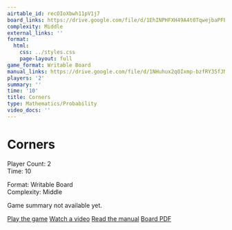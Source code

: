 ```yaml
---
airtable_id: recOIoXbwh11pV1j7
board_links: https://drive.google.com/file/d/1EhINPHFXH49A4t0TqwejbaPFEivPFhei/view?usp=drive_link
complexity: Middle
external_links: ''
format:
  html:
    css: ../styles.css
    page-layout: full
game_format: Writable Board
manual_links: https://drive.google.com/file/d/1NHuhux2q0Ixmp-bzfRY35fJNdWkh8Hsq/view?usp=sharing
players: '2'
summary: ''
time: '10'
title: Corners
type: Mathematics/Probability
video_docs: ''
---
```


# Corners

:::{.game-info-box}
:::{.game-stats}
:::{.left-stats}
Player Count: 2  
Time: 10
:::
:::{.right-stats}
Format: Writable Board  
Complexity: Middle
:::
:::
:::

Game summary not available yet.

:::{.game-actions}
<a href="#" class="btn btn-play disabled-button"><i class="fa fa-gamepad"></i> Play the game</a>
<a href="#" class="btn btn-watch disabled-button"><i class="fa fa-video"></i> Watch a video</a>
<a href="https://drive.google.com/file/d/1NHuhux2q0Ixmp-bzfRY35fJNdWkh8Hsq/view?usp=sharing" class="btn btn-manual"><i class="fa fa-book"></i> Read the manual</a>
<a href="https://drive.google.com/file/d/1EhINPHFXH49A4t0TqwejbaPFEivPFhei/view?usp=drive_link" class="btn btn-board"><i class="fa fa-file-pdf"></i> Board PDF</a>
::: 


<script src="https://giscus.app/client.js"
data-repo="gamesweplay-ccl/gamesweplay-ccl.github.io"
data-repo-id="R_kgDOOLGMiQ"
data-category="Announcements"
data-category-id="DIC_kwDOOLGMic4CoVQN"
data-mapping="title"
data-strict="0"
data-reactions-enabled="1"
data-emit-metadata="0"
data-input-position="bottom"
data-theme="light"
data-lang="en"
crossorigin="anonymous"
async>
</script>
        